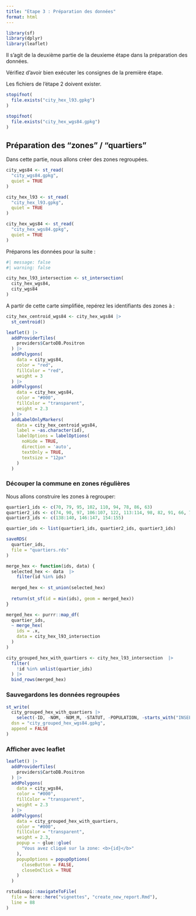 ```yaml
---
title: "Etape 3 : Préparation des données"
format: html
---
```


```r
library(sf)
library(dplyr)
library(leaflet)
```

Il s'agit de la deuxième partie de la deuxieme étape dans la préparation des données. 

Vérifiez d'avoir bien exécuter les consignes de la première étape. 

Les fichiers de l'étape 2 doivent exister. 

```r
stopifnot(
  file.exists("city_hex_l93.gpkg")
)

stopifnot(
  file.exists("city_hex_wgs84.gpkg")
)
```

## Préparation des "zones" / "quartiers" 

Dans cette partie, nous allons créer des zones regroupées. 

```r
city_wgs84 <- st_read(
  "city_wgs84.gpkg",
  quiet = TRUE
)

city_hex_l93 <- st_read(
  "city_hex_l93.gpkg",
  quiet = TRUE
)

city_hex_wgs84 <- st_read(
  "city_hex_wgs84.gpkg",
  quiet = TRUE
)
```

Préparons les données pour la suite :

```r
#| message: false
#| warning: false

city_hex_l93_intersection <- st_intersection(
  city_hex_wgs84,
  city_wgs84
)
```

A partir de cette carte simplifiée, repérez les identifiants des zones à :

```r
city_hex_centroid_wgs84 <- city_hex_wgs84 |> 
  st_centroid()

leaflet() |>
  addProviderTiles(
    providers$CartoDB.Positron
  ) |>
  addPolygons(
    data = city_wgs84,
    color = "red",
    fillColor = "red",
    weight = 3
  ) |>
  addPolygons(
    data = city_hex_wgs84,
    color = "#000",
    fillColor = "transparent",
    weight = 2.3
  ) |> 
  addLabelOnlyMarkers(
    data = city_hex_centroid_wgs84, 
    label = ~as.character(id),
    labelOptions = labelOptions(
      noHide = TRUE, 
      direction = 'auto',
      textOnly = TRUE, 
      textsize = "12px"
    )
  )
```

### Découper la commune en zones régulières

Nous allons construire les zones à regrouper: 

```r
quartier1_ids <- c(70, 79, 95, 102, 110, 94, 78, 86, 63)
quartier2_ids <- c(74, 90, 97, 106:107, 122, 113:114, 98, 82, 91, 66, 75)
quartier3_ids <- c(138:140, 146:147, 154:155)

quartier_ids <- list(quartier1_ids, quartier2_ids, quartier3_ids)

saveRDS(
  quartier_ids,
  file = "quartiers.rds"
)
```

```r
merge_hex <- function(ids, data) {
  selected_hex <- data  |> 
    filter(id %in% ids)
  
  merged_hex <- st_union(selected_hex)
  
  return(st_sf(id = min(ids), geom = merged_hex))
}
```


```r
merged_hex <- purrr::map_df(
  quartier_ids, 
  ~ merge_hex(
    ids = .x,
    data = city_hex_l93_intersection
  )
)
```


```r
city_grouped_hex_with_quartiers <- city_hex_l93_intersection  |> 
  filter(
    !id %in% unlist(quartier_ids)
  ) |> 
  bind_rows(merged_hex)
```

### Sauvegardons les données regroupées

```r
st_write(
  city_grouped_hex_with_quartiers |> 
    select(-ID, -NOM, -NOM_M, -STATUT, -POPULATION, -starts_with("INSEE"), -SIREN_EPCI), 
  dsn = "city_grouped_hex_wgs84.gpkg", 
  append = FALSE
)
```


### Afficher avec leaflet

```r
leaflet() |>
  addProviderTiles(
    providers$CartoDB.Positron
  ) |>
  addPolygons(
    data = city_wgs84,
    color = "#000",
    fillColor = "transparent",
    weight = 2.3
  ) |>
  addPolygons(
    data = city_grouped_hex_with_quartiers,
    color = "#000",
    fillColor = "transparent",
    weight = 2.3,
    popup = ~ glue::glue(
      "Vous avez cliqué sur la zone: <b>{id}</b>"
    ),
    popupOptions = popupOptions(
      closeButton = FALSE,
      closeOnClick = TRUE
    )
  )
```

```r
rstudioapi::navigateToFile(
  file = here::here("vignettes", "create_new_report.Rmd"),
  line = 88
)
```
